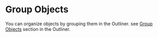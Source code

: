 # Group Objects

You can organize objects by grouping them in the Outliner.
see [Group Objects](./outliner#group-objects) section in the Outliner.







